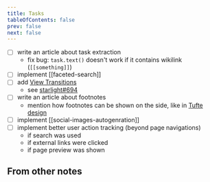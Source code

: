 ```yaml
---
title: Tasks
tableOfContents: false
prev: false
next: false
---
```


- [ ] write an article about task extraction
  - fix bug: `task.text()` doesn't work if it contains wikilink (`[[something]]`)
- [ ] implement [[faceted-search]]
- [ ] add [View Transitions](https://docs.astro.build/en/guides/view-transitions/)
  - see [starlight#694](https://github.com/withastro/starlight/pull/694#issuecomment-2021611520)
- [ ] write an article about footnotes
  - mention how footnotes can be shown on the side, like in [Tufte design](https://edwardtufte.github.io/tufte-css/)
- [ ] implement [[social-images-autogenration]]
- [ ] implement better user action tracking (beyond page navigations)
  - if search was used
  - if external links were clicked
  - if page preview was shown

## From other notes


<TaskList />
